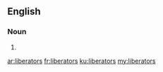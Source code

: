 ==English==

===Noun===
{{head|en|noun plural form}}

# {{plural of|liberator|lang=en}}

[[ar:liberators]]
[[fr:liberators]]
[[ku:liberators]]
[[my:liberators]]